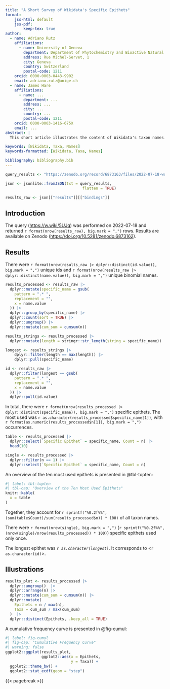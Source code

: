 ```yaml
---
title: "A Short Survey of Wikidata's Specific Epithets"
format:
    jss-html: default
    jss-pdf:
        keep-tex: true  
author:
  - name: Adriano Rutz
    affiliations:
      - name: University of Geneva
        department: Department of Phytochemistry and Bioactive Natural Products
        address: Rue Michel-Servet, 1
        city: Geneva
        country: Switzerland
        postal-code: 1211
    orcid: 0000-0003-0443-9902
    email: adriano.rutz@unige.ch
  - name: James Hare
    affiliations:
      - name: ...
        department: ...
        address: ...
        city: ...
        country: ...
        postal-code: 1211
    orcid: 0000-0003-1416-675X
    email: ...
abstract: |
  This short article illustrates the content of Wikidata's taxon names.

keywords: [Wikidata, Taxa, Names]
keywords-formatted: [Wikidata, Taxa, Names]

bibliography: bibliography.bib  
---
```


```R
query_results <- "https://zenodo.org/record/6873163/files/2022-07-18-wd-taxa.txt"

json <- jsonlite::fromJSON(txt = query_results,
                                  flatten = TRUE)

results_raw <- json[["results"]][["bindings"]]
```

## Introduction {#sec-intro}

The query (<https://w.wiki/5UJq>) was performed on 2022-07-18 and returned `r format(nrow(results_raw), big.mark = ",")` rows.
Results are available on Zenodo (<https://doi.org/10.5281/zenodo.6873162>).

## Results {#sec-results}

There were `r format(nrow(results_raw |> dplyr::distinct(id.value)), big.mark = ",")` unique ids and `r format(nrow(results_raw |> dplyr::distinct(name.value)), big.mark = ",")` unique binomial names.

```R
results_processed <- results_raw |>
  dplyr::mutate(specific_name = gsub(
    pattern = ".* ",
    replacement = "",
    x = name.value
  )) |>
  dplyr::group_by(specific_name) |>
  dplyr::count(sort = TRUE) |>
  dplyr::ungroup() |>
  dplyr::mutate(cum_sum = cumsum(n))
```

```R
results_strings <- results_processed |>
  dplyr::mutate(length = stringr::str_length(string = specific_name))

longest <- results_strings |>
    dplyr::filter(length == max(length)) |>
    dplyr::pull(specific_name)

id <- results_raw |>
  dplyr::filter(longest == gsub(
    pattern = ".* ",
    replacement = "",
    x = name.value
  )) |> 
  dplyr::pull(id.value)
```
In total, there were `r format(nrow(results_processed |> dplyr::distinct(specific_name)), big.mark = ",")` specific epithets.
The most used was `r as.character(results_processed$specific_name[1])`, with `r format(as.numeric(results_processed$n[1]), big.mark = ",")` occurrences.

```R
table <- results_processed |>
  dplyr::select(`Specific Epithet` = specific_name, Count = n) |>
  head(10)

single <- results_processed |>
  dplyr::filter(n == 1) |>
  dplyr::select(`Specific Epithet` = specific_name, Count = n)
```

An overview of the ten most used epithets is presented in @tbl-topten:
```R
#| label: tbl-topten
#| tbl-cap: "Overview of the Ten Most Used Epithets"
knitr::kable(
  x = table
)
```

Together, they account for `r sprintf("%0.2f%%", (sum(table$Count)/sum(results_processed$n)) * 100)` of all taxon names.

There were `r format(nrow(single), big.mark = ",")` (`r sprintf("%0.2f%%", (nrow(single)/nrow(results_processed)) * 100)`) specific epithets used only once.

The longest epithet was *`r as.character(longest)`*.
It corresponds to <`r as.character(id)`>.

## Illustrations {#sec-illustrations}

```R
results_plot <- results_processed |>
  dplyr::ungroup()  |>
  dplyr::arrange(n) |>
  dplyr::mutate(cum_sum = cumsum(n)) |>
  dplyr::mutate(
    Epithets = n / max(n),
    Taxa = cum_sum / max(cum_sum)
  )  |>
  dplyr::distinct(Epithets, .keep_all = TRUE)
```

A cumulative frequency curve is presented in @fig-cumul:

```R
#| label: fig-cumul
#| fig-cap: "Cumulative Frequency Curve"
#| warning: false
ggplot2::ggplot(results_plot,
                ggplot2::aes(x = Epithets,
                             y = Taxa)) +
  ggplot2::theme_bw() +
  ggplot2::stat_ecdf(geom = "step")
```

{{< pagebreak >}}
